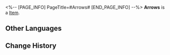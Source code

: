 <%-- [PAGE_INFO]
PageTitle=#Arrows#
[END_PAGE_INFO] --%>
{{Item Infobox
|id          = 20000
|image       = Item Arrows.png
|type        = 
|invCategory = Light Cone
|rarity      = 3
|effect      = Light Cone for the Path of {{Color|h|The Hunt}}. The Light Cone ability is only effective for characters of this Path.
|description = A drop of strength condensed from time itself. All the seemingly insignificant moments come together to form the magnificent choir of fate.
}}
{{Description|''"The hunter's eyes are the clearest when they pull back the bowstring with the arrow nocked."''}}
'''Arrows''' is a [[Item]].

==Other Languages==
{{Other Languages
|en   = Arrows
|zhs  = 锋镝
|zht  = 鋒鏑
|ja   = {{Rubi|矢|や}}じり
|ko   = 화살촉
|es   = Flechas
|fr   = Flèches
|ru   = Стрелы
|th   = Arrows
|vi   = Mũi Tên
|de   = Pfeile
|id   = Arrows
|pt   = Flechas
}}

==Change History==
{{Change History|1.0}}